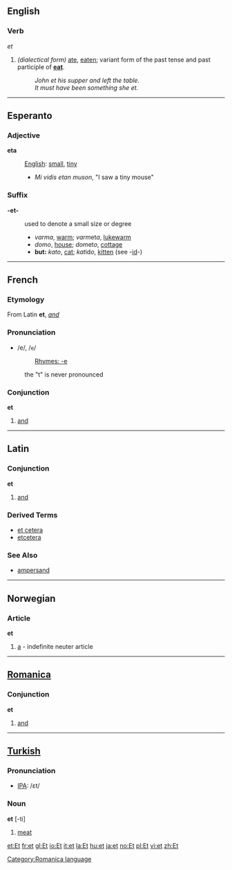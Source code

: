 ==English==
===Verb===
''et''

# ''(dialectical form)'' [[ate]], [[eaten]]; variant form of the past tense and past participle of '''[[eat]]'''.
#: ''John et his supper and left the table.''
#: ''It must have been something she et.''

----
==Esperanto==
===Adjective===

'''eta'''

:[[English]]: [[small]], [[tiny]]
:*''Mi vidis etan muson'', "I saw a tiny mouse"

===Suffix===
'''-et-'''

: used to denote a small size or degree
:* ''varma'', [[warm]]; ''varm''et''a'', [[lukewarm]]
:* ''domo'', [[house]]; ''dom''et''o'', [[cottage]]
:* '''but:''' ''kato'', [[cat]]; ''kat''id''o'', [[kitten]] (see -[[id]]-)

----

==French== 
===Etymology===
From Latin '''et''', ''[[and]]''

===Pronunciation===
*/e/, /<tt>e</tt>/
*:[[Rhymes:French:-e|Rhymes: -e]]
:the "t" is never pronounced

=== Conjunction ===
'''et'''

# [[and]]

----

==Latin==
===Conjunction===
'''et'''

# [[and]]
{{seeCites}}

===Derived Terms===
*[[et cetera]]
*[[etcetera]]

===See Also===
*[[ampersand]]

----

==Norwegian==
=== Article ===
'''et'''

# [[a]] - indefinite neuter article
----

==[[Romanica]]==
[[Category:Romanica language]]
===Conjunction===
'''et'''

# [[and]]

----

==[[Turkish]]==

=== Pronunciation ===
*[[w:IPA|IPA]]: /ɛt/

=== Noun ===

'''et''' [-ti]

#[[meat]]

[[et:Et]]
[[fr:et]]
[[gl:Et]]
[[io:Et]]
[[it:et]]
[[la:Et]]
[[hu:et]]
[[ja:et]]
[[no:Et]]
[[pl:Et]]
[[vi:et]]
[[zh:Et]]